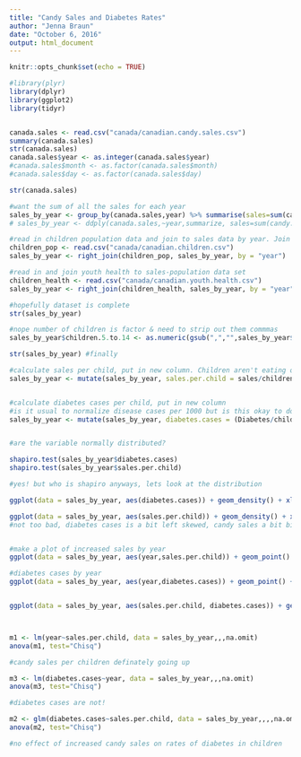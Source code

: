```yaml
---
title: "Candy Sales and Diabetes Rates"
author: "Jenna Braun"
date: "October 6, 2016"
output: html_document
---
```


```r
knitr::opts_chunk$set(echo = TRUE)
```


```r
#library(plyr)
library(dplyr)
library(ggplot2)
library(tidyr)


canada.sales <- read.csv("canada/canadian.candy.sales.csv")
summary(canada.sales)
str(canada.sales)
canada.sales$year <- as.integer(canada.sales$year)
#canada.sales$month <- as.factor(canada.sales$month)
#canada.sales$day <- as.factor(canada.sales$day)

str(canada.sales)

#want the sum of all the sales for each year
sales_by_year <- group_by(canada.sales,year) %>% summarise(sales=sum(candy.sales))
# sales_by_year <- ddply(canada.sales,~year,summarize, sales=sum(candy.sales)) this way works super well if you have lots of columns to collapse

#read in children population data and join to sales data by year. Join to children to sales so that all only years that are in sales dataset are kept 
children_pop <- read.csv("canada/canadian.children.csv")
sales_by_year <- right_join(children_pop, sales_by_year, by = "year")

#read in and join youth health to sales-population data set
children_health <- read.csv("canada/canadian.youth.health.csv")
sales_by_year <- right_join(children_health, sales_by_year, by = "year")

#hopefully dataset is complete
str(sales_by_year)

#nope number of children is factor & need to strip out them commmas
sales_by_year$children.5.to.14 <- as.numeric(gsub(",","",sales_by_year$children.5.to.14))

str(sales_by_year) #finally

#calculate sales per child, put in new column. Children aren't eating or buying all the candy... 
sales_by_year <- mutate(sales_by_year, sales.per.child = sales/children.5.to.14) 


#calculate diabetes cases per child, put in new column
#is it usual to normalize disease cases per 1000 but is this okay to do when calculating stats?? results were the same regardless
sales_by_year <- mutate(sales_by_year, diabetes.cases = (Diabetes/children.5.to.14)*1000)


#are the variable normally distributed?

shapiro.test(sales_by_year$diabetes.cases)
shapiro.test(sales_by_year$sales.per.child)

#yes! but who is shapiro anyways, lets look at the distribution

ggplot(data = sales_by_year, aes(diabetes.cases)) + geom_density() + xlab("Diabetes Cases per 1000 children ")

ggplot(data = sales_by_year, aes(sales.per.child)) + geom_density() + xlab("Candy Sales per Child")
#not too bad, diabetes cases is a bit left skewed, candy sales a bit bimodal


#make a plot of increased sales by year
ggplot(data = sales_by_year, aes(year,sales.per.child)) + geom_point() + geom_smooth(method="lm") + xlab("Year") + ylab("Candy Sales per Child in Canada")

#diabetes cases by year
ggplot(data = sales_by_year, aes(year,diabetes.cases)) + geom_point() + geom_smooth(method="lm") + xlab("Year") + ylab("Diabetes Cases per 100 children")


ggplot(data = sales_by_year, aes(sales.per.child, diabetes.cases)) + geom_smooth(method="lm") + geom_point() + xlab("Candy Sales per Child, $") + ylab("Diabetes Cases per 1000 children") +  xlim(0.5,1)



m1 <- lm(year~sales.per.child, data = sales_by_year,,,na.omit)
anova(m1, test="Chisq")

#candy sales per children definately going up

m3 <- lm(diabetes.cases~year, data = sales_by_year,,,na.omit)
anova(m3, test="Chisq")

#diabetes cases are not!

m2 <- glm(diabetes.cases~sales.per.child, data = sales_by_year,,,,na.omit)
anova(m2, test="Chisq")

#no effect of increased candy sales on rates of diabetes in children

```


